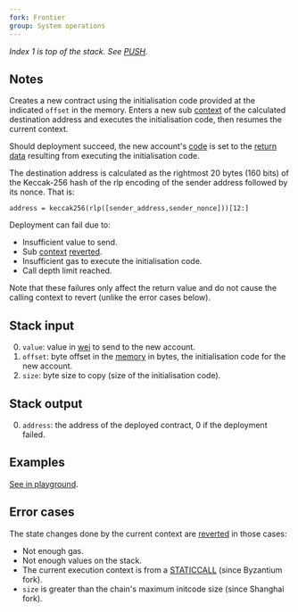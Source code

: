 ```yaml
---
fork: Frontier
group: System operations
---
```


_Index 1 is top of the stack. See [PUSH](/#60)._

## Notes

Creates a new contract using the initialisation code provided at the indicated `offset` in the memory. Enters a new sub [context](/about) of the calculated destination address and executes the initialisation code, then resumes the current context.

Should deployment succeed, the new account's [code](/about) is set to the [return data](/about) resulting from executing the initialisation code.

The destination address is calculated as the rightmost 20 bytes (160 bits) of the Keccak-256 hash of the rlp encoding of the sender address followed by its nonce. That is:

    address = keccak256(rlp([sender_address,sender_nonce]))[12:]

Deployment can fail due to:

- Insufficient value to send.
- Sub [context](/about) [reverted](/#FD).
- Insufficient gas to execute the initialisation code.
- Call depth limit reached.

Note that these failures only affect the return value and do not cause the calling context to revert (unlike the error cases below).

## Stack input

0. `value`: value in [wei](https://www.investopedia.com/terms/w/wei.asp) to send to the new account.
1. `offset`: byte offset in the [memory](/about) in bytes, the initialisation code for the new account.
2. `size`: byte size to copy (size of the initialisation code).

## Stack output

0. `address`: the address of the deployed contract, 0 if the deployment failed.

## Examples

[See in playground](/playground?callValue=9&unit=Wei&codeType=Mnemonic&code='z0q0f9q9f0y4%20FFmslk3%200x63FFFFFFFF6000526004601CF3jvMSTORE~13jjp%20'~k%20z%2F%2F%20Createmnmccountgith%20ygeimnd%20v%5Cnqynoljj~pvCREATEm%20al%20codekvPUSH1j~0g%20wfpvvz%01fgjklmpqvyz~_).

## Error cases

The state changes done by the current context are [reverted](#FD) in those cases:

- Not enough gas.
- Not enough values on the stack.
- The current execution context is from a [STATICCALL](/#FA) (since Byzantium fork).
- `size` is greater than the chain's maximum initcode size (since Shanghai fork).